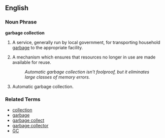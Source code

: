 ==English==

===Noun Phrase===
'''garbage collection'''

# A service, generally run by local government, for transporting household [[garbage]] to the appropriate facility.
# {{computing}} A mechanism which ensures that resources no longer in use are made available for reuse.
#: ''Automatic garbage collection isn't foolproof, but it eliminates large classes of memory errors.''
# {{computing}} Automatic garbage collection.

===Related Terms===
*[[collection]]
*[[garbage]]
*[[garbage collect]]
*[[garbage collector]]
*[[GC]]